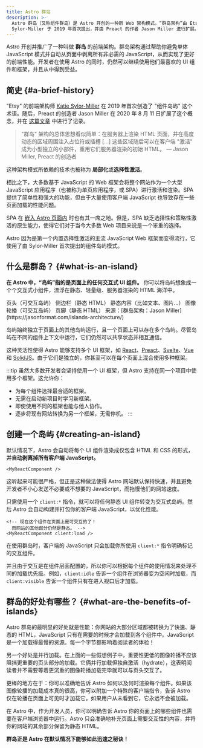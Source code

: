 ```yaml
---
title: Astro 群岛
description: >-
  Astro 群岛（又称组件群岛）是 Astro 开创的一种新 Web 架构模式。“群岛架构”由 Etsy 前端架构工程师 Katie
  Sylor-Miller 于 2019 年首次提出，并由 Preact 的作者 Jason Miller 进行扩展。
---
```


Astro 开创并推广了一种叫做 **群岛** 的前端架构。群岛架构通过帮助你避免单体 JavaScript 模式并自动从页面中剥离所有非必需的 JavaScript，从而实现了更好的前端性能。开发者在使用 Astro 的同时，仍然可以继续使用他们最喜欢的 UI 组件和框架，并且从中得到受益。

## 简史 \{#a-brief-history\}

"Etsy" 的前端架构师 [Katie Sylor-Miller](https://twitter.com/ksylor) 在 2019 年首次创造了 "组件岛屿" 这个术语。随后，Preact 的创造者 Jason Miller 在 2020 年 8 月 11 日扩展了这个概念，并在 [这篇文章](https://jasonformat.com/islands-architecture/) 中进行了记录。

> "群岛" 架构的总体思想看似简单：在服务器上渲染 HTML 页面，并在高度动态的区域周围注入占位符或插槽 [...] 这些区域随后可以在客户端 "激活" 成为小型独立的小部件，重用它们服务器渲染的初始 HTML。
> — Jason Miller, Preact 的创造者

这种架构模式所依赖的技术也被称为 **局部化**或**选择性激活**。

相比之下，大多数基于 JavaScript 的 Web 框架会将整个网站作为一个大型 JavaScript 应用程序（也被称为单页应用程序，或 SPA）进行激活和渲染。SPA 提供了简单性和强大的功能，但由于大量使用客户端 JavaScript 也导致存在一些页面加载的性能问题。

SPA 在 [嵌入 Astro 页面内](/zh-cn/guides/migrate-to-astro/from-create-react-app/) 时也有其一席之地。但是，SPA 缺乏选择性和策略性激活的原生能力，使得它们对于当今大多数 Web 项目来说是一个笨重的选择。

Astro 因为是第一个内置选择性激活的主流 JavaScript Web 框架而变得流行，它使用了由 Sylor-Miller 首次提出的组件岛屿模式。

## 什么是群岛？ \{#what-is-an-island\}

**在 Astro 中，“岛屿”指的是页面上的任何交互式 UI 组件。** 你可以将岛屿想象成一个个交互式小组件，漂浮在静态、轻量级、服务器渲染的 HTML 海洋中。

<IslandsDiagram>
    <Fragment slot="headerApp">页头（可交互岛屿）</Fragment>
    <Fragment slot="sidebarApp">侧边栏（静态 HTML）</Fragment>
    <Fragment slot="main">
        静态内容（比如文本、图片...）
    </Fragment>
    <Fragment slot="carouselApp">图像轮播（可交互岛屿）</Fragment>
    <Fragment slot="footer">页脚（静态 HTML）</Fragment>
    <Fragment slot="source">来源：[群岛架构：Jason Miller](https://jasonformat.com/islands-architecture/)</Fragment>
</IslandsDiagram>

岛屿始终独立于页面上的其他岛屿运行，且一个页面上可以存在多个岛屿。尽管岛屿在不同的组件上下文中运行，它们仍然可以共享状态并相互通信。

这种灵活性使得 Astro 能够支持多个 UI 框架，如 [React](https://react.dev/)、[Preact](https://preactjs.com/)、[Svelte](https://svelte.dev/)、[Vue](https://vuejs.org/) 和 [SolidJS](https://www.solidjs.com/)。由于它们是独立的，你甚至可以在每个页面上混合使用多种框架。

:::tip
虽然大多数开发者会坚持使用一个 UI 框架，但 Astro 支持在同一个项目中使用多个框架。这允许你：

- 为每个组件选择最合适的框架。
- 无需在启动新项目时学习新框架。
- 即使使用不同的框架也能与他人协作。
- 逐步将现有网站转换为另一个框架，无需停机。
:::

## 创建一个岛屿 \{#creating-an-island\}

默认情况下，Astro 会自动将每个 UI 组件渲染成仅包含 HTML 和 CSS 的形式，**并自动剥离掉所有客户端 JavaScript。**

```astro title="src/pages/index.astro"
<MyReactComponent />
```

这听起来可能很严格，但正是这种做法使得 Astro 网站默认保持快速，并且避免开发者不小心发送不必要或不想要的 JavaScript，而拖慢他们的网站速度。

只需使用一个 `client:*` 指令，就可以将任何静态 UI 组件转变为交互式岛屿。然后 Astro 会自动构建并打包你的客户端 JavaScript，以优化性能。

```astro title="src/pages/index.astro" ins="client:load"
<!-- 现在这个组件在页面上是可交互的了！
  而网站的其他部分仍然是静态。 -->
<MyReactComponent client:load />
```

在使用群岛时，客户端的 JavaScript 只会加载你所使用 `client:*` 指令明确标记的交互组件。

并且由于交互是在组件层面配置的，所以你可以根据每个组件的使用情况来处理不同的加载优先级。例如，`client:idle` 告诉一个组件在浏览器变为空闲时加载，而 `client:visible` 告诉一个组件只有在进入视口后才加载。

## 群岛的好处有哪些？ \{#what-are-the-benefits-of-islands\}

Astro 群岛的最明显的好处就是性能：你网站的大部分区域都被转换为了快速、静态的 HTML，JavaScript 只有在需要的时候才会加载到各个组件中。JavaScript 是一个加载得最慢的资源。每一个字节都影响着阅读者的体验！

另一个好处是并行加载。在上面的一些假想例子中，重要性更低的图像轮播不应该阻挡更重要的页头部分的加载。它俩并行加载但独自激活（hydrate），这表明阅读者并不需要等着更沉重的图像轮播加载完毕就可以与页头交互了。

更棒的地方在于：你可以准确地告诉 Astro 如何以及何时渲染每个组件。如果该图像轮播的加载成本真的很高，你可以附加一个特殊的客户端指令，告诉 Astro 仅在轮播在页面上可见时才加载它。如果用户从未看到它，它永远不会被加载。

在 Astro 中，作为开发人员，你可以明确告诉 Astro 你的页面上的哪些组件也需要在客户端浏览器中运行。Astro 只会准确地补充页面上需要交互性的内容，并将你的网站的其余部分保留为静态 HTML。

**群岛正是 Astro 在默认情况下能够如此迅速之秘诀！**
